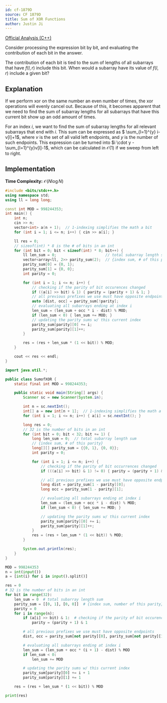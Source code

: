```yaml
---
id: cf-1879D
source: CF 1879D
title: Sum of XOR Functions
author: Justin Ji
---
```


[Official Analysis (C++)](https://codeforces.com/blog/entry/120773)

<Spoiler title = "Hint 1">

Consider processing the expression bit by bit, and evaluating the contribution
of each bit in the answer.

</Spoiler>

<Spoiler title = "Hint 2">

The contribution of each bit is tied to the sum of lengths of all subarrays that
have $f(l, r)$ include this bit. When would a subarray have its value of
$f(l, r)$ include a given bit?

</Spoiler>

<Spoiler title = "Explanation">

## Explanation

If we perform xor on the same number an even number of times,
the xor operations will evenly cancel out. Because of this, it becomes apparent
that we need to find the sum of subarray lengths for all subarrays that have
this current bit show up an odd amount of times.

For an index $i$, we want to find the sum of subarray lengths for all relevant
subarrays that end with $i$. This sum can be expressed as
$ \sum_{l=1}^{y} i-v[l]+1$, where $v$ is the set of all valid left
endpoints, and $y$ is the number of such endpoints. This expression can be
turned into $i \cdot y - \sum_{l=1}^{y}v[l]-1$, which can be calculated in
$\mathcal{O}(1)$ if we sweep from left to right.

## Implementation

**Time Complexity:** $\mathcal{O}(N\log{N})$

<LanguageSection>
<CPPSection>

```cpp
#include <bits/stdc++.h>
using namespace std;
using ll = long long;

const int MOD = 998244353;
int main() {
	int n;
	cin >> n;
	vector<int> a(n + 1);  // 1-indexing simplifies the math a bit
	for (int i = 1; i <= n; i++) { cin >> a[i]; }

	ll res = 0;
	// sizeof(int) * 8 is the # of bits in an int
	for (int bit = 0; bit < sizeof(int) * 8; bit++) {
		ll len_sum = 0;                      // total subarray length sum
		vector<array<ll, 2>> parity_sum(2);  // {index sum, # of this parity}
		parity_sum[0] = {0, 1};
		parity_sum[1] = {0, 0};
		int parity = 0;

		for (int i = 1; i <= n; i++) {
			// checking if the parity of bit occurences changed
			if ((a[i] >> bit) & 1) { parity = (parity + 1) & 1; }
			// all previous prefixes we use must have opposite endpoints
			auto [dist, occ] = parity_sum[!parity];
			// evaluating all subarrays ending at index i
			len_sum = (len_sum + occ * i - dist) % MOD;
			if (len_sum < 0) { len_sum += MOD; }
			// updating the parity sums w/ this current index
			parity_sum[parity][0] += i;
			parity_sum[parity][1]++;
		}

		res = (res + len_sum * (1 << bit)) % MOD;
	}

	cout << res << endl;
}
```

</CPPSection>
<JavaSection>

```java
import java.util.*;

public class SumofXOR {
	static final int MOD = 998244353;

	public static void main(String[] args) {
		Scanner sc = new Scanner(System.in);

		int n = sc.nextInt();
		int[] a = new int[n + 1];  // 1-indexing simplifies the math a bit
		for (int i = 1; i <= n; i++) { a[i] = sc.nextInt(); }

		long res = 0;
		// 32 is the number of bits in an int
		for (int bit = 0; bit < 32; bit += 1) {
			long len_sum = 0;  // total subarray length sum
			// {index sum, # of this parity}
			long[][] parity_sum = {{0, 1}, {0, 0}};
			int parity = 0;

			for (int i = 1; i <= n; i++) {
				// checking if the parity of bit occurrences changed
				if (((a[i] >> bit) & 1) != 0) { parity = (parity + 1) & 1; }

				// all previous prefixes we use must have opposite endpoints
				long dist = parity_sum[1 - parity][0];
				long occ = parity_sum[1 - parity][1];

				// evaluating all subarrays ending at index i
				len_sum = (len_sum + occ * i - dist) % MOD;
				if (len_sum < 0) { len_sum += MOD; }

				// updating the parity sums w/ this current index
				parity_sum[parity][0] += i;
				parity_sum[parity][1]++;
			}
			res = (res + len_sum * (1 << bit)) % MOD;
		}

		System.out.println(res);
	}
}
```

</JavaSection>
<Pysection>

```py
MOD = 998244353
n = int(input())
a = [int(i) for i in input().split()]

res = 0
# 32 is the number of bits in an int
for bit in range(32):
	len_sum = 0  # total subarray length sum
	parity_sum = [[0, 1], [0, 0]]  # {index sum, number of this parity}
	parity = 0
	for i in range(n):
		if (a[i] >> bit) & 1:  # checking if the parity of bit occurences changed
			parity = (parity + 1) & 1

		# all previous prefixes we use must have opposite endpoints
		dist, occ = parity_sum[not parity][0], parity_sum[not parity][1]

		# evaluating all subarrays ending at index i
		len_sum = (len_sum + occ * (i + 1) - dist) % MOD
		if len_sum < 0:
			len_sum += MOD

		# updating the parity sums w/ this current index
		parity_sum[parity][0] += i + 1
		parity_sum[parity][1] += 1

	res = (res + len_sum * (1 << bit)) % MOD

print(res)
```

</Pysection>

</LanguageSection>

</Spoiler>
